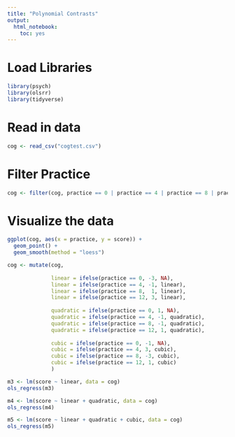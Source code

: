 ```yaml
---
title: "Polynomial Contrasts"
output: 
  html_notebook:
    toc: yes
---
```


# Load Libraries
```r
library(psych)
library(olsrr)
library(tidyverse)
```

# Read in data
```r
cog <- read_csv("cogtest.csv")
```
# Filter Practice
```r
cog <- filter(cog, practice == 0 | practice == 4 | practice == 8 | practice == 12)
```

# Visualize the data
```r
ggplot(cog, aes(x = practice, y = score)) +
  geom_point() + 
  geom_smooth(method = "loess")
```

```r
cog <- mutate(cog, 
              
              linear = ifelse(practice == 0, -3, NA),
              linear = ifelse(practice == 4, -1, linear),
              linear = ifelse(practice == 8,  1, linear),
              linear = ifelse(practice == 12, 3, linear),
              
              quadratic = ifelse(practice == 0, 1, NA),
              quadratic = ifelse(practice == 4, -1, quadratic),
              quadratic = ifelse(practice == 8, -1, quadratic),
              quadratic = ifelse(practice == 12, 1, quadratic),
              
              cubic = ifelse(practice == 0, -1, NA),
              cubic = ifelse(practice == 4, 3, cubic),
              cubic = ifelse(practice == 8, -3, cubic),
              cubic = ifelse(practice == 12, 1, cubic)
              )
```



```r
m3 <- lm(score ~ linear, data = cog)
ols_regress(m3)
```
```r
m4 <- lm(score ~ linear + quadratic, data = cog)
ols_regress(m4)
```

```r
m5 <- lm(score ~ linear + quadratic + cubic, data = cog)
ols_regress(m5)
```

